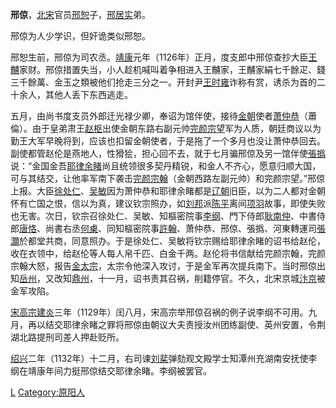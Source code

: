 '''邢倞'''{{BD|11世纪||12世纪|catIdx=X}}，[[北宋|北宋]]官员[[邢恕|邢恕]]子，[[邢居实|邢居实]]弟。

邢倞为人少学识，但奸诡类似邢恕。

邢恕生前，邢倞为司农丞。[[靖康|靖康]]元年（1126年）正月，度支郎中邢倞查抄大臣[[王黼|王黼]]家财。邢倞措置失当，小人趁机喊叫着争相进入王黼家，王黼家絹七千餘疋、錢三千餘萬、金玉之類被他们抢走三分之一。开封尹[[王时雍|王时雍]]诈称有赏，诱杀为首的二十余人，其他人丢下东西逃走。

五月，由尚书度支员外郎迁光禄少卿，奉诏为馆伴使，接待[[金朝|金朝]]使者[[萧仲恭|萧仲恭]]（蕭倫）。由于皇弟肃王[[赵枢|赵枢]]出使金朝东路右副元帅[[完颜宗望|完颜宗望]]军为人质，朝廷商议以为勤王大军早晚将到，应该也扣留金朝使者，于是拖了一个多月也没让萧仲恭回去。副使都管赵伦是燕地人，性猾狯，担心回不去，就于七月骗邢倞及另一馆伴使[[張撝|張撝]]说：“金国金吾[[耶律余睹|耶律余睹]]尚且统领很多契丹精锐，和金人不齐心，愿意归顺大国，可与其结交，让他率军南下袭击[[完颜宗翰|完颜宗翰]]（金朝西路左副元帅）和完颜宗望。”邢倞上报。大臣[[徐处仁|徐处仁]]、[[吴敏_(宋朝)|吴敏]]因为萧仲恭和耶律余睹都是[[辽朝|辽朝]]旧臣，以为二人都对金朝怀有亡国之恨，信以为真，建议钦宗照办，如[[刘邦|刘邦]]派[[陈平_(汉朝)|陈平]]离间[[项羽|项羽]]故事，即使失败也无害。次日，钦宗召徐处仁、吴敏、知樞密院事[[李纲|李纲]]、門下侍郎[[耿南仲|耿南仲]]、中書侍郎[[唐恪|唐恪]]、尚書右丞[[何㮚|何㮚]]、同知樞密院事[[許翰|許翰]]、萧仲恭、邢倞、張撝、河東轉運司[[張灝|張灝]]於都堂共商，同意照办。于是徐处仁、吴敏将钦宗赐给耶律余睹的诏书给赵伦，收在衣领中，给赵伦等人每人帛千匹、白金千两。赵伦将书信献给完颜宗翰，完颜宗翰大怒，报告[[金太宗|金太宗]]，太宗令他深入攻讨，于是金军再次提兵南下。当时邢倞出知[[岳州|岳州]]，又改知[[鼎州_(北宋)|鼎州]]，十一月，诏书责其召祸，削籍停官。不久，北宋京城[[汴京|汴京]]被金军攻陷。

[[宋高宗|宋高宗]][[建炎|建炎]]三年（1129年）闰八月，宋高宗举邢倞召祸的例子说李纲不可用。九月，再以结交耶律余睹之罪将邢倞由朝议大夫责授汝州团练副使、英州安置，令荆湖北路提刑司差人押赴贬所。

[[绍兴|绍兴]]二年（1132年）十二月，右司谏[[刘棐|刘棐]]弹劾观文殿学士知潭州充湖南安抚使李纲在靖康年间力挺邢倞结交耶律余睹。李纲被罢官。

{{DEFAULTSORT:X}}
[[Category:邢姓|L]]
[[Category:原阳人|Category:原阳人]]